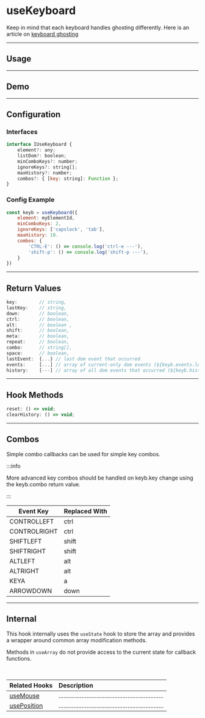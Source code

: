 
# useKeyboard

Keep in mind that each keyboard handles ghosting differently. Here is an article 
on [keyboard ghosting](https://google.com/keyboard-ghosting)


<!-- ======================================================================= -->
<hr />

## Usage






<!-- ======================================================================= -->
<hr />

## Demo

<DemoComponent />




<!-- ======================================================================= -->
<hr />

## Configuration

### Interfaces

```js
interface IUseKeyboard {
    element?: any;
    listDom?: boolean;
    minComboKeys?: number;
    ignoreKeys?: string[];
    maxHistory?: number;
    combos?: { [key: string]: Function };
}
```

### Config Example

```js
const keyb = useKeyboard({
    element: myElementId,
    minComboKeys: 2,
    ignoreKeys: ['capslock', 'tab'],
    maxHistory: 10.
    combos: {
        'CTRL-E': () => console.log('ctrl-e ---'),
        'shift-p': () => console.log('shift-p ---'),
    }
})
```






<!-- ======================================================================= -->
<hr />

## Return Values

```js
key:        // string,
lastKey:    // string,
down:       // boolean,
ctrl:       // boolean,
alt:        // boolean ,
shift:      // boolean,
meta:       // boolean,
repeat:     // boolean,
combo:      // string[],
space:      // boolean,
lastEvent:  {...} // last dom event that occurred
events:     [...] // array of current-only dom events (${keyb.events.length})
history:    [---] // array of all dom events that occurred (${keyb.history.length})
```



<!-- ======================================================================= -->
<hr />

## Hook Methods


```js
reset: () => void;
clearHistory: () => void;
```




<!-- ======================================================================= -->
<hr />

## Combos

Simple combo callbacks can be used for simple key combos.  

:::info

More advanced key combos should be handled on keyb.key change using the 
keyb.combo return value. 

:::

| Event Key | Replaced With |
|---|---|
| CONTROLLEFT | ctrl |
| CONTROLRIGHT | ctrl |
| SHIFTLEFT | shift |
| SHIFTRIGHT | shift |
| ALTLEFT | alt |
| ALTRIGHT | alt |
| KEYA | a |
| ARROWDOWN | down |




<!--=========================================================================-->

<hr />


## Internal

This hook internally uses the `useState` hook to store the array and provides 
a wrapper around common array modification methods. 

Methods in `useArray` do not provide access to the current state for callback 
functions.

<!--=========================================================================-->

<br />


| Related Hooks | Description |
|:--|:--|  
[useMouse](#) | ................................................................
[usePosition](#) | ................................................................
